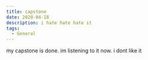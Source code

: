 ---
title: capstone
date: 2020-04-18
description: i hate hate hate it
tags:
  - General
---

my capstone is done. im listening to it now.  i dont like it